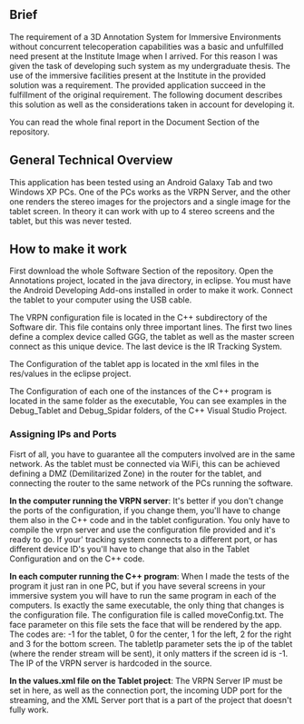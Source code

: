 ==Brief==
The requirement of a 3D Annotation System for Immersive Environments without concurrent telecoperation capabilities was a basic and unfulfilled need present at the Institute Image when I arrived. For this reason I was given the task of developing such system as my undergraduate thesis. The use of the immersive facilities present at the Institute in the provided solution was a requirement. The provided application succeed in the fulfillment of the original requirement. The following document describes this solution as well as the considerations taken in account for developing it.

You can read the whole final report in the Document Section of the repository.

==General Technical Overview==
This application has been tested using an Android Galaxy Tab and two Windows XP PCs. One of the PCs works as the VRPN Server, and the other one renders the stereo images for the projectors and a single image for the tablet screen. In theory it can work with up to 4 stereo screens and the tablet, but this was never tested.

==How to make it work==

First download the whole Software Section of the repository. Open the Annotations project, located in the java directory, in eclipse. You must have the Android Developing Add-ons installed in order to make it work. Connect the tablet to your computer using the USB cable.

The VRPN configuration file is located in the C++ subdirectory of the Software dir. This file contains only three important lines. The first two lines define a complex device called GGG, the tablet as well as the master screen connect as this unique device. The last device is the IR Tracking System.

The Configuration of the tablet app is located in the xml files in the res/values in the eclipse project.

The Configuration of each one of the instances of the C++ program is located in the same folder as the executable, You can see examples in the Debug_Tablet and Debug_Spidar folders, of the C++ Visual Studio Project.

===Assigning IPs and Ports===

Fisrt of all, you have to guarantee all the computers involved are in the same network. As the tablet must be connected via WiFi, this can be achieved defining a DMZ (Demilitarized Zone) in the router for the tablet, and connecting the router to the same network of the PCs running the software.

'''In the computer running the VRPN server''': It's better if you don't change the ports of the configuration, if you change them, you'll have to change them also in the C++ code and in the tablet configuration. You only have to compile the vrpn server and use the configuration file provided and it's ready to go. If your' tracking system connects to a different port, or has different device ID's you'll have to change that also in the Tablet Configuration and on the C++ code.

'''In each computer running the C++ program''': When I made the tests of the program it just ran in one PC, but if you have several screens in your immersive system you will have to run the same program in each of the computers. Is exactly the same executable, the only thing that changes is the configuration file. The configuration file is called moveConfig.txt. The face parameter on this file sets the face that will be rendered by the app. The codes are: -1 for the tablet, 0 for the center, 1 for the left, 2 for the right and 3 for the bottom screen. The tabletIp parameter sets the ip of the tablet (where the render stream will be sent), it only matters if the screen id is -1. The IP of the VRPN server is hardcoded in the source. 

'''In the values.xml file on the Tablet project''': The VRPN Server IP must be set in here, as well as the connection port, the incoming UDP port for the streaming, and the XML Server port that is a part of the project that doesn't fully work.